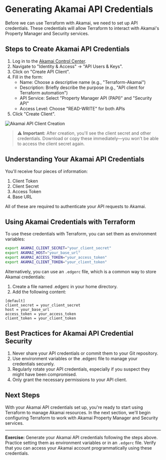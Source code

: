 # Generating Akamai API Credentials

Before we can use Terraform with Akamai, we need to set up API credentials. These credentials will allow Terraform to interact with Akamai's Property Manager and Security services.

## Steps to Create Akamai API Credentials

1. Log in to the [Akamai Control Center](https://control.akamai.com/).
2. Navigate to "Identity & Access" → "API Users & Keys".
3. Click on "Create API Client".
4. Fill in the form:
   - Name: Choose a descriptive name (e.g., "Terraform-Akamai")
   - Description: Briefly describe the purpose (e.g., "API client for Terraform automation")
   - API Service: Select "Property Manager API (PAPI)" and "Security API"
   - Access Level: Choose "READ-WRITE" for both APIs
5. Click "Create Client".

![Akamai API Client Creation](images/akamai-api-client.png)

> ⚠️ **Important:** After creation, you'll see the client secret and other credentials. Download or copy these immediately—you won't be able to access the client secret again.

## Understanding Your Akamai API Credentials

You'll receive four pieces of information:

1. Client Token
2. Client Secret
3. Access Token
4. Base URL

All of these are required to authenticate your API requests to Akamai.

## Using Akamai Credentials with Terraform

To use these credentials with Terraform, you can set them as environment variables:

```bash
export AKAMAI_CLIENT_SECRET="your_client_secret"
export AKAMAI_HOST="your_base_url"
export AKAMAI_ACCESS_TOKEN="your_access_token"
export AKAMAI_CLIENT_TOKEN="your_client_token"
```

Alternatively, you can use an `.edgerc` file, which is a common way to store Akamai credentials:

1. Create a file named .edgerc in your home directory.
2. Add the following content:

```
[default]
client_secret = your_client_secret
host = your_base_url
access_token = your_access_token
client_token = your_client_token
```

## Best Practices for Akamai API Credential Security

1. Never share your API credentials or commit them to your Git repository.
2. Use environment variables or the .edgerc file to manage your credentials securely.
3. Regularly rotate your API credentials, especially if you suspect they might have been compromised.
4. Only grant the necessary permissions to your API client.

## Next Steps

With your Akamai API credentials set up, you're ready to start using Terraform to manage Akamai resources. In the next section, we'll begin configuring Terraform to work with Akamai Property Manager and Security services.

---

**Exercise:** Generate your Akamai API credentials following the steps above. Practice setting them as environment variables or in an `.edgerc` file. Verify that you can access your Akamai account programmatically using these credentials.